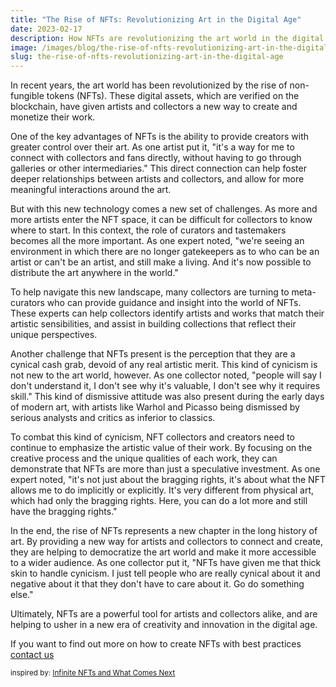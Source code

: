```yaml
---
title: "The Rise of NFTs: Revolutionizing Art in the Digital Age"
date: 2023-02-17
description: How NFTs are revolutionizing the art world in the digital age.
image: /images/blog/the-rise-of-nfts-revolutionizing-art-in-the-digital-age.jpg
slug: the-rise-of-nfts-revolutionizing-art-in-the-digital-age
---
```


In recent years, the art world has been revolutionized by the rise of non-fungible tokens (NFTs). These digital assets, which are verified on the blockchain, have given artists and collectors a new way to create and monetize their work.

One of the key advantages of NFTs is the ability to provide creators with greater control over their art. As one artist put it, "it's a way for me to connect with collectors and fans directly, without having to go through galleries or other intermediaries." This direct connection can help foster deeper relationships between artists and collectors, and allow for more meaningful interactions around the art.

But with this new technology comes a new set of challenges. As more and more artists enter the NFT space, it can be difficult for collectors to know where to start. In this context, the role of curators and tastemakers becomes all the more important. As one expert noted, "we're seeing an environment in which there are no longer gatekeepers as to who can be an artist or can't be an artist, and still make a living. And it's now possible to distribute the art anywhere in the world."

To help navigate this new landscape, many collectors are turning to meta-curators who can provide guidance and insight into the world of NFTs. These experts can help collectors identify artists and works that match their artistic sensibilities, and assist in building collections that reflect their unique perspectives.

Another challenge that NFTs present is the perception that they are a cynical cash grab, devoid of any real artistic merit. This kind of cynicism is not new to the art world, however. As one collector noted, "people will say I don't understand it, I don't see why it's valuable, I don't see why it requires skill." This kind of dismissive attitude was also present during the early days of modern art, with artists like Warhol and Picasso being dismissed by serious analysts and critics as inferior to classics.

To combat this kind of cynicism, NFT collectors and creators need to continue to emphasize the artistic value of their work. By focusing on the creative process and the unique qualities of each work, they can demonstrate that NFTs are more than just a speculative investment. As one expert noted, "it's not just about the bragging rights, it's about what the NFT allows me to do implicitly or explicitly. It's very different from physical art, which had only the bragging rights. Here, you can do a lot more and still have the bragging rights."

In the end, the rise of NFTs represents a new chapter in the long history of art. By providing a new way for artists and collectors to connect and create, they are helping to democratize the art world and make it more accessible to a wider audience. As one collector put it, "NFTs have given me that thick skin to handle cynicism. I just tell people who are really cynical about it and negative about it that they don't have to care about it. Go do something else."

Ultimately, NFTs are a powerful tool for artists and collectors alike, and are helping to usher in a new era of creativity and innovation in the digital age.

If you want to find out more on how to create NFTs with best practices
[contact us](/contact)

<small>inspired by: [Infinite NFTs and What Comes Next](https://www.youtube.com/watch?v=4Rb4LkLEse8)</small>


